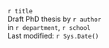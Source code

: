 `r title`\
Draft PhD thesis by `r author`\
in `r department`, `r school`\
Last modified: `r Sys.Date()`
